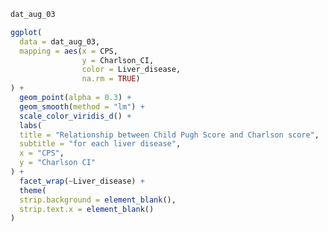 ```r
dat_aug_03

```



```r
ggplot(
  data = dat_aug_03,
  mapping = aes(x = CPS,
                y = Charlson_CI,
                color = Liver_disease,
                na.rm = TRUE)
) +
  geom_point(alpha = 0.3) +
  geom_smooth(method = "lm") +
  scale_color_viridis_d() +
  labs(
  title = "Relationship between Child Pugh Score and Charlson score",
  subtitle = "for each liver disease",
  x = "CPS",
  y = "Charlson CI"
) +
  facet_wrap(~Liver_disease) +
  theme(
  strip.background = element_blank(),
  strip.text.x = element_blank()
)
```
